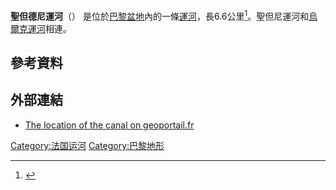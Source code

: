 '''聖但德尼運河'''（{{lang-fr|Canal Saint-Denis}}） 是位於[[巴黎盆地|巴黎盆地]]內的一條[[運河|運河]]，長6.6公里<ref name="Cruising">{{cite book|title=Cruising French Waterways|author=Hugh McKnight|publisher=Sheridan House, Inc|year=2005|isbn=978-1-57409-210-3|page=67|url=http://books.google.com/books?id=Gm63fwrQ3gsC&pg=PA68&dq=canal+de+l%27ourcq&ei=2j7LSKyXLIqEywTc-9X3DA&sig=ACfU3U3WJ2fntSkoNEOFwTouVqCuel-PXw#PPA67,M1}}</ref>。聖但尼運河和[[烏爾克運河|烏爾克運河]]相連。
==參考資料==
{{Reflist}}
==外部連結==
{{Commonscat|Canal Saint-Denis|聖但尼運河}}
* [http://www.geoportail.fr/visu2D.do?cg=djoxLjEqYzptZXRyb3BvbGUqY3Y6MS4wKnZ2OjEuMSp4eToyLjM3MTM5ODk4MTA2NjU4NDV8NDguOTE1OTQ4MjE4MzY0Njkqczo3KnB2OjEuMCpwOmRlY291dmVydGUqbDpTY2FufDF8MzV8Mg%3D%3D The location of the canal on geoportail.fr]
{{coord|48|54|N|2|23|E|display=title|region:FR_type:river_source:GNS-enwiki}}

[[Category:法国运河|Category:法国运河]]
[[Category:巴黎地形|Category:巴黎地形]]
